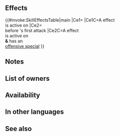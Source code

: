 {{About|the [[Passive]] skill|the [[Status effect]]|Creation Pulse (status effect)}}
{{Passive
|name=Creation Pulse
|type=C
|exclusive=0
|canUseWeapon={{WeaponList|All}}
|canUseMove={{MoveList|Infantry}}
|properties=random_owner
|1name=Creation Pulse
|1tagid=SID_開闢の鼓動
|1effect=If【Penalty】is active on foe, grants Atk/Spd+3 to unit during combat, and also, if unit's attack can trigger unit's Special, grants Special cooldown count-X to unit before unit's first attack during combat (X = number of 【Penalty】effects active on foe, excluding stat penalties; max 2).<br><br>【Penalty】<br>All effects that last "on foe through its next action." Includes penalties inflicted by a skill like Panic or Threaten and negative status effects (preventing counterattacks, restricting movement, or the effects of a skill like Triangle Adept or Guard).
|1cost=300
|1required=Time's Pulse 3
}}
==Effects==
{{#invoke:SkillEffectsTable|main
|Ce1={{Eft|Temporary buffs|Atk/Spd|3}}
|Ce1C=A {{Kp|Penalty}} effect<br>is active on {{Tgt|Foe}}
|Ce2={{Eft|Reduce Cooldown|{{Kp|Penalty}} effects on<br>{{Tgt|Foe}} (exc.{{SEt|Penalties}})|max=2}}<br>before {{Tgt|Unit}}'s first attack
|Ce2C=A {{Kp|Penalty}} effect<br>is active on {{Tgt|Foe}}<br>'''&''' {{Tgt|Unit}} has an<br>[[offensive special]]
}}

==Notes==
{{Temporary buffs}}
{{CombatCooldownCount|-X (max: 2)}}
{{EffectfromPenalty|temporary buffs and special cooldown count -X before unit's first attack}}

==List of owners==
{{Skill Hero List}}
{{NoInheritHeroes}}

==Availability==
{{PassiveFocusList}}
{{PassiveDistributionList}}
{{PassiveCombatManualList}}
==In other languages==
{{OtherLanguages
|japanese=開闢の鼓動
|german=Schöpfungspuls
|spanishEU=Pulso de creación
|spanishLA=Pulso de creación
|french=Pouls initial
|italian=Battito iniziale
|chineseTW=開闢之躍動
|portuguese=Pulso de criação
}}
==See also==
{{See also skills|cond=(Description LIKE '%special cooldown count-%before unit_s first attack%') AND Exclusive='1'}}
{{Passives Navbox|C}}